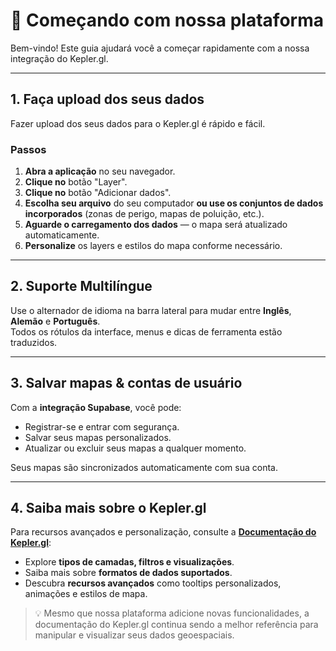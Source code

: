 # 🚀 Começando com nossa plataforma

Bem-vindo! Este guia ajudará você a começar rapidamente com a nossa integração do Kepler.gl.

---

## 1. Faça upload dos seus dados

Fazer upload dos seus dados para o Kepler.gl é rápido e fácil.

### Passos

1. **Abra a aplicação** no seu navegador.
2. **Clique no** botão "Layer".
3. **Clique no** botão "Adicionar dados".
4. **Escolha seu arquivo** do seu computador **ou use os conjuntos de dados incorporados** (zonas de perigo, mapas de poluição, etc.).
5. **Aguarde o carregamento dos dados** — o mapa será atualizado automaticamente.
6. **Personalize** os layers e estilos do mapa conforme necessário.

---

## 2. Suporte Multilíngue

Use o alternador de idioma na barra lateral para mudar entre **Inglês**, **Alemão** e **Português**.  
Todos os rótulos da interface, menus e dicas de ferramenta estão traduzidos.

---

## 3. Salvar mapas & contas de usuário

Com a **integração Supabase**, você pode:

- Registrar-se e entrar com segurança.
- Salvar seus mapas personalizados.
- Atualizar ou excluir seus mapas a qualquer momento.

Seus mapas são sincronizados automaticamente com sua conta.

---

## 4. Saiba mais sobre o Kepler.gl

Para recursos avançados e personalização, consulte a **[Documentação do Kepler.gl](https://docs.kepler.gl/)**:

- Explore **tipos de camadas, filtros e visualizações**.
- Saiba mais sobre **formatos de dados suportados**.
- Descubra **recursos avançados** como tooltips personalizados, animações e estilos de mapa.

> 💡 Mesmo que nossa plataforma adicione novas funcionalidades, a documentação do Kepler.gl continua sendo a melhor referência para manipular e visualizar seus dados geoespaciais.
